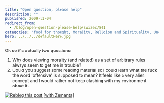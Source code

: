 ```yaml
---
title: "Open question, please help"
description: ""
published: 2009-11-04
redirect_from:
  - /blog/open-question-please-help/swizec/801
categories: "food for thought, Morality, Religion and Spirituality, Uncategorized"
hero: ../../../defaultHero.jpg
---
```


Ok so it's actually two questions:

1.  Why does viewing morality (and related) as a set of arbitrary rules always seem to get me in trouble?
2.  Could you suggest some reading material so I could learn what the fuck the word 'offensive' is supposed to mean? It feels like a very alien concept and I would rather not keep clashing with my environment about it.

[![Reblog this post [with Zemanta]](http://img.zemanta.com/reblog_e.png?x-id=9933fca5-8a9f-4251-b7a3-dda660297356)](http://reblog.zemanta.com/zemified/9933fca5-8a9f-4251-b7a3-dda660297356/ "Reblog this post [with Zemanta]")

